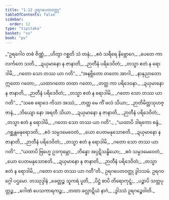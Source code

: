 ```yaml
---
title: "1.12 ဥရဂပေတဝတ္ထု"
tableOfContents: false
sidebar:
  order: 12
type: "tipitaka"
basket: "su"
book: "pv"
---
```



<DynamicBreadcrumb />

<Division number="85" book="pv" e="ch" v="19" p="137">

<Paragraph number="97" type="verses" book="pv">
_“ဥရဂေါဝ တစံ ဇိဏ္ဏံ,_  
_ဟိတွာ ဂစ္ဆတိ သံ တနုံ;_  
_ဧဝံ သရီရေ နိဗ္ဘောဂေ,_  
_ပေတေ ကာလင်္ကတေ သတိ._  

</Paragraph>

</Division>
<Division number="86" book="pv" e="ch" v="19" p="137">

<Paragraph number="98" type="verses" book="pv">
_ဍယှမာနော န ဇာနာတိ,_  
_ဉာတီနံ ပရိဒေဝိတံ;_  
_တသ္မာ ဧတံ န ရောဒါမိ,_  
_ဂတော သော တဿ ယာ ဂတိ”._  

</Paragraph>

</Division>
<Division number="87" book="pv" e="ch" v="19" p="137">

<Paragraph number="99" type="verses" book="pv">
_“အနဗ္ဘိတော တတော အာဂါ,_  
_နာနုညာတော ဣတော ဂတော;_  
_ယထာဂတော တထာ ဂတော,_  
_တတ္ထ ကာ ပရိဒေဝနာ._  

</Paragraph>

</Division>
<Division number="88" book="pv" e="ch" v="19" p="137">

<Paragraph number="100" type="verses" book="pv">
_ဍယှမာနော န ဇာနာတိ,_  
_ဉာတီနံ ပရိဒေဝိတံ;_  
_တသ္မာ ဧတံ န ရောဒါမိ,_  
_ဂတော သော တဿ ယာ ဂတိ”._  

</Paragraph>

</Division>
<Division number="89" book="pv" e="ch" v="19" p="137">

<Paragraph number="101" type="verses" book="pv">
_“သစေ ရောဒေ ကိသာ အဿံ,_  
_တတ္ထ မေ ကိံ ဖလံ သိယာ;_  
_ဉာတိမိတ္တသုဟဇ္ဇာနံ,_  
_ဘိယျော နော အရတီ သိယာ._  

</Paragraph>

</Division>
<Division number="90" book="pv" e="ch" v="19" p="137">

<Paragraph number="102" type="verses" book="pv">
_ဍယှမာနော န ဇာနာတိ,_  
_ဉာတီနံ ပရိဒေဝိတံ;_  
_တသ္မာ ဧတံ န ရောဒါမိ,_  
_ဂတော သော တဿ ယာ ဂတိ”._  

</Paragraph>

</Division>
<Division number="91" book="pv" e="ch" v="19" p="137">

<Paragraph number="103" type="verses" book="pv">
_“ယထာပိ ဒါရကော စန္ဒံ,_  
_ဂစ္ဆန္တမနုရောဒတိ;_  
_ဧဝံ သမ္ပဒမေဝေတံ,_  
_ယော ပေတမနုသောစတိ._  

</Paragraph>

</Division>
<Division number="92" book="pv" e="ch" v="19" p="137">

<Paragraph number="104" type="verses" book="pv">
_ဍယှမာနော န ဇာနာတိ,_  
_ဉာတီနံ ပရိဒေဝိတံ;_  
_တသ္မာ ဧတံ န ရောဒါမိ,_  
_ဂတော သော တဿ ယာ ဂတိ”._  

</Paragraph>

</Division>
<Division number="93" book="pv" e="ch" v="19" p="137">

<Paragraph number="105" type="verses" book="pv">
_“ယထာပိ ဗြဟ္မေ ဥဒကုမ္ဘော,_  
_ဘိန္နော အပ္ပဋိသန္ဓိယော;_  
_ဧဝံ သမ္ပဒမေဝေတံ,_  
_ယော ပေတမနုသောစတိ._  

</Paragraph>

</Division>
<Division number="94" book="pv" e="ch" v="19" p="137">

<Paragraph number="106" type="verses" book="pv">
_ဍယှမာနော န ဇာနာတိ,_  
_ဉာတီနံ ပရိဒေဝိတံ;_  
_တသ္မာ ဧတံ န ရောဒါမိ,_  
_ဂတော သော တဿ ယာ ဂတီ”တိ._  


</Paragraph>
</Division>

<Paragraph number="107" type="center" book="pv">
ဥရဂပေတဝတ္ထု ဒွါဒသမံ.



</Paragraph>

<Paragraph number="108" type="center" book="pv">
ဥရဂဝဂ္ဂေါ ပဌမော.



</Paragraph>

<Paragraph number="109" type="center" book="pv">
တဿုဒ္ဒါနံ


</Paragraph>

<Paragraph number="110" type="verses" book="pv">
_ခေတ္တဉ္စ သူကရံ ပူတိ,_  
_ပိဋ္ဌံ စာပိ တိရောကုဋ္ဋံ;_  
_ပဉ္စာပိ သတ္တပုတ္တဉ္စ,_  
_ဂေါဏံ ပေသကာရကဉ္စ;_  
_တထာ ခလ္လာဋိယံ နာဂံ,_  
_ဒွါဒသံ ဥရဂဉ္စေဝါတိ._
</Paragraph>